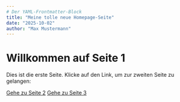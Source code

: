 ```yaml
---
# Der YAML-Frontmatter-Block
title: "Meine tolle neue Homepage-Seite"
date: "2025-10-02"
author: "Max Mustermann"
---
```


# Willkommen auf Seite 1

Dies ist die erste Seite. Klicke auf den Link, um zur zweiten Seite zu gelangen:

[Gehe zu Seite 2](seite2.md)
[Gehe zu Seite 3](seite3.md)
